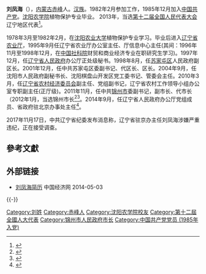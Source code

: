 '''刘凤海'''（{{bd|1957年|11月|}}），[[内蒙古|内蒙古]][[赤峰|赤峰]]人。[[汉族|汉族]]。1982年2月参加工作，1985年12月加入[[中国共产党|中国共产党]]。[[沈阳农学院|沈阳农学院]]植物保护专业毕业。 2013年，当选[[第十二届全国人民代表大会|第十二届全国人民代表大会]]辽宁地区代表<ref>{{cite news|title=全国人大代表信息-刘凤海|url=http://210.82.31.1:8084/delegate/viewDelegate.action?dbid=120386|accessdate=2013-03-28|newspaper=全国人大网|archive-url=https://web.archive.org/web/20140606213032/http://www.npc.gov.cn/delegate/viewDelegate.action?dbid=120386|archive-date=2014-06-06|dead-url=yes}}</ref>。

1978年3月至1982年2月，在[[沈阳农业大学|沈阳农业大学]]植物保护专业学习。毕业后进入[[辽宁省农业厅|辽宁省农业厅]]，1995年9月任辽宁省农业厅办公室主任、厅信息中心主任(其间：1996年11月至1998年12月，在[[中国社科院|中国社科院]]财贸和商业经济专业在职研究生学习)。1997年12月，任[[辽宁省人民政府|辽宁省人民政府]]办公厅正处级秘书。1998年8月，任[[苏家屯区|苏家屯区]]人民政府副区长。2001年12月，任中共苏家屯区委副书记、代区长、区长。2004年9月，任沈阳市人民政府副秘书长、沈阳棋盘山开发区党工委书记、管委会主任。2010年3月，任[[辽宁省农村经济委员会|辽宁省农村经济委员会]]副主任、党组副书记，辽宁省农村工作领导小组办公室专职副主任(正厅级)。2011年11月，任中共[[锦州市|锦州市]]委副书记，副市长、代市长（2012年1月，当选锦州市长<ref>{{cite web|accessdate=2014-06-03|url=http://district.ce.cn/newarea/sddy/201301/15/t20130115_24028926.shtml|title=刘凤海当选锦州市长|publisher=中国经济网|archive-date=2018-10-04|archive-url=https://web.archive.org/web/20181004201454/http://district.ce.cn/newarea/sddy/201301/15/t20130115_24028926.shtml|dead-url=no}}</ref><ref>{{cite web|accessdate=2014-07-12|url=http://district.ce.cn/newarea/roll/201403/05/t20140305_2421027.shtml|title=锦州市政府工作报告 (2014年1月8日 刘凤海)|publisher=中国经济网|archive-date=2019-06-04|archive-url=https://web.archive.org/web/20190604204839/http://district.ce.cn/newarea/roll/201403/05/t20140305_2421027.shtml|dead-url=no}}</ref>。2014年9月，任辽宁省人民政府办公厅党组成员、省政府驻北京办事处主任<ref>{{cite web|accessdate=2016-09-18|url=http://district.ce.cn/newarea/sddy/201409/19/t20140919_3567159_1.shtml|title=刘兴伟任锦州市代市长 刘凤海辞任|publisher=中国经济网|archive-date=2019-06-05|archive-url=https://web.archive.org/web/20190605004205/http://district.ce.cn/newarea/sddy/201409/19/t20140919_3567159_1.shtml|dead-url=no}}</ref>。

2017年11月17日，中共辽宁省纪委发布消息称，辽宁省驻京办主任刘凤海涉嫌严重违纪，正在接受调查。

==參考文獻==
{{reflist}}
==外部链接==
*[http://district.ce.cn/newarea/sddy/201301/15/t20130115_24028903.shtml  刘凤海简历] {{Wayback|url=http://district.ce.cn/newarea/sddy/201301/15/t20130115_24028903.shtml |date=20181104131537 }} 中国经济网 2014-05-03

{{-}}
{{start box}}
{{s-gov|prc}}
{{s-before|[[魏俊星|魏俊星]]}}
{{s-title|[[锦州市人民政府|锦州市人民政府]]市长|2011年11月—2014年9月}}
{{s-after|[[刘兴伟|刘兴伟]]}}
{{end box}}
{{中共十九大以来的反腐败工作}}
[[Category:刘姓|Category:刘姓]]
[[Category:赤峰人|Category:赤峰人]]
[[Category:沈阳农学院校友|Category:沈阳农学院校友]]
[[Category:第十二屆全國人大代表|Category:第十二屆全國人大代表]]
[[Category:锦州市人民政府市长|Category:锦州市人民政府市长]]
[[Category:中国共产党党员_(1985年入党)|Category:中国共产党党员 (1985年入党)]]
